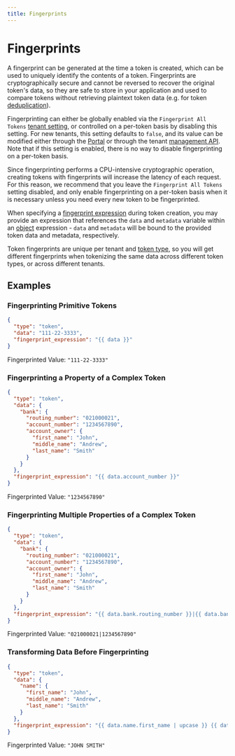 ```yaml
---
title: Fingerprints
---
```



# Fingerprints

A fingerprint can be generated at the time a token is created, which can be used to uniquely identify the contents of a token.
Fingerprints are cryptographically secure and cannot be reversed to recover the original token's data,
so they are safe to store in your application and used to compare tokens without retrieving plaintext token data (e.g. for token [deduplication](/docs/concepts/what-are-tokens#deduplication)).

Fingerprinting can either be globally enabled via the `Fingerprint All Tokens` [tenant setting](/docs/api/tenants#tenant-settings-object),
or controlled on a per-token basis by disabling this setting. For new tenants, this setting defaults to `false`,
and its value can be modified either through the [Portal](https://portal.basistheory.com/settings)
or through the tenant [management API](/docs/api/tenants#update-tenant). Note that if this setting is enabled, there is no way
to disable fingerprinting on a per-token basis.

<Alert>
  Since fingerprinting performs a CPU-intensive cryptographic operation, creating tokens with fingerprints will increase
  the latency of each request. For this reason, we recommend that you leave the <code>Fingerprint All Tokens</code> setting disabled,
  and only enable fingerprinting on a per-token basis when it is necessary unless you need every new token to be fingerprinted.
</Alert>

When specifying a [fingerprint expression](/docs/expressions/fingerprints) during token creation, you may provide an expression
that references the `data` and `metadata` variable within an [object](/docs/expressions#objects) expression -
`data` and `metadata` will be bound to the provided token data and metadata, respectively.

Token fingerprints are unique per tenant and [token type](/docs/api/tokens/token-types), so you will get different fingerprints when tokenizing the same data
across different token types, or across different tenants.

## Examples

### Fingerprinting Primitive Tokens

```json showLineNumbers title=Request
{
  "type": "token",
  "data": "111-22-3333",
  "fingerprint_expression": "{{ data }}"
}
```

Fingerprinted Value: `"111-22-3333"`

### Fingerprinting a Property of a Complex Token

```json showLineNumbers title=Request
{
  "type": "token",
  "data": {
    "bank": {
      "routing_number": "021000021",
      "account_number": "1234567890",
      "account_owner": {
        "first_name": "John",
        "middle_name": "Andrew",
        "last_name": "Smith"
      }
    }
  },
  "fingerprint_expression": "{{ data.account_number }}"
}
```

Fingerprinted Value: `"1234567890"`

### Fingerprinting Multiple Properties of a Complex Token

```json showLineNumbers title=Request
{
  "type": "token",
  "data": {
    "bank": {
      "routing_number": "021000021",
      "account_number": "1234567890",
      "account_owner": {
        "first_name": "John",
        "middle_name": "Andrew",
        "last_name": "Smith"
      }
    }
  },
  "fingerprint_expression": "{{ data.bank.routing_number }}|{{ data.bank.account_number }}"
}
```

Fingerprinted Value: `"021000021|1234567890"`

### Transforming Data Before Fingerprinting

```json showLineNumbers title=Request
{
  "type": "token",
  "data": {
    "name": {
      "first_name": "John",
      "middle_name": "Andrew",
      "last_name": "Smith"
    }
  },
  "fingerprint_expression": "{{ data.name.first_name | upcase }} {{ data.last_name | upcase }}"
}
```

Fingerprinted Value: `"JOHN SMITH"`
